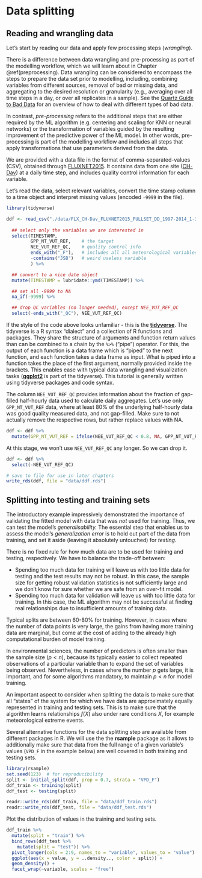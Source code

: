 # Data splitting

## Reading and wrangling data

Let's start by reading our data and apply few processing steps (*wrangling*).

There is a difference between data wrangling and pre-processing as part of the modelling workflow, which we will learn about in Chapter \@ref(preprocessing). Data wrangling can be considered to encompass the steps to prepare the data set prior to modelling, including, combining variables from different sources, removal of bad or missing data, and aggregating to the desired resolution or granularity (e.g., averaging over all time steps in a day, or over all replicates in a sample). See the [Quartz Guide to Bad Data](https://github.com/Quartz/bad-data-guide) for an overview of how to deal with different types of bad data.

In contrast, *pre-processing* refers to the additional steps that are either required by the ML algorithm (e.g. centering and scaling for KNN or neural networks) or the transformation of variables guided by the resulting improvement of the predictive power of the ML model. In other words, pre-processing is part of the modelling workflow and includes all steps that apply transformations that use parameters derived from the data.

We are provided with a data file in the format of comma-separated-values (CSV), obtained through [FLUXNET2015](https://fluxnet.org/data/fluxnet2015-dataset/). It contains data from one site ([CH-Dav](https://gl.ethz.ch/infrastructure/sites/davos.html)) at a daily time step, and includes quality control information for each variable.

Let's read the data, select relevant variables, convert the time stamp column to a time object and interpret missing values (encoded `-9999` in the file).
```r
library(tidyverse)

ddf <- read_csv("./data/FLX_CH-Dav_FLUXNET2015_FULLSET_DD_1997-2014_1-3.csv") %>% 
  
  ## select only the variables we are interested in
  select(TIMESTAMP,
         GPP_NT_VUT_REF,    # the target
         NEE_VUT_REF_QC,    # quality control info
         ends_with("_F"),   # includes all all meteorological variables
         -contains("JSB")   # weird useless variable
         ) %>%

  ## convert to a nice date object
  mutate(TIMESTAMP = lubridate::ymd(TIMESTAMP)) %>%

  ## set all -9999 to NA
  na_if(-9999) %>%

  ## drop QC variables (no longer needed), except NEE_VUT_REF_QC
  select(-ends_with("_QC"), NEE_VUT_REF_QC)
```

If the style of the code above looks unfamiliar - this is the **[tidyverse](https://www.tidyverse.org/)**. The tidyverse is a R syntax "dialect" and a collection of R functions and packages. They share the structure of arguments and function return values than can be combined to a chain by the `%>%` ("pipe") operator. For this, the output of each function is a data frame which is "piped" to the next function, and each function takes a data frame as input. What is piped into a function takes the place of the first argument, normally provided inside the brackets. This enables ease with typical data wrangling and visualization tasks (**[ggplot2](https://ggplot2.tidyverse.org/)** is part of the tidyverse). This tutorial is generally written using tidyverse packages and code syntax.

The column `NEE_VUT_REF_QC` provides information about the fraction of gap-filled half-hourly data used to calculate daily aggregates. Let's use only `GPP_NT_VUT_REF` data, where at least 80% of the underlying half-hourly data was good quality measured data, and not gap-filled. Make sure to not actually remove the respective rows, but rather replace values with NA.
```r
ddf <- ddf %>% 
  mutate(GPP_NT_VUT_REF = ifelse(NEE_VUT_REF_QC < 0.8, NA, GPP_NT_VUT_REF))
```

At this stage, we won't use `NEE_VUT_REF_QC` any longer. So we can drop it.
```r
ddf <- ddf %>% 
  select(-NEE_VUT_REF_QC)
```


```r
# save to file for use in later chapters
write_rds(ddf, file = "data/ddf.rds")
```

## Splitting into testing and training sets

The introductory example impressively demonstrated the importance of validating the fitted model with data that was *not* used for training. Thus, we can test the model's *generalisability.* The essential step that enables us to assess the model's *generalization error* is to hold out part of the data from training, and set it aside (leaving it absolutely untouched) for *testing*.

There is no fixed rule for how much data are to be used for training and testing, respectively. We have to balance the trade-off between:

-   Spending too much data for training will leave us with too little data for testing and the test results may not be robust. In this case, the sample size for getting robust validation statistics is not sufficiently large and we don't know for sure whether we are safe from an over-fit model.
-   Spending too much data for validation will leave us with too little data for training. In this case, the ML algorithm may not be successful at finding real relationships due to insufficient amounts of training data.

Typical splits are between 60-80% for training. However, in cases where the number of data points is very large, the gains from having more training data are marginal, but come at the cost of adding to the already high computational burden of model training.

In environmental sciences, the number of predictors is often smaller than the sample size ($p < n$), because its typically easier to collect repeated observations of a particular variable than to expand the set of variables being observed. Nevertheless, in cases where the number $p$ gets large, it is important, and for some algorithms mandatory, to maintain $p < n$ for model training.

An important aspect to consider when splitting the data is to make sure that all "states" of the system for which we have data are approximately equally represented in training and testing sets. This is to make sure that the algorithm learns relationships $f(X)$ also under rare conditions $X$, for example meteorological extreme events.

Several alternative functions for the data splitting step are available from different packages in R. We will use the the **rsample** package as it allows to additionally make sure that data from the full range of a given variable's values (`VPD_F` in the example below) are well covered in both training and testing sets.

```r
library(rsample)
set.seed(123)  # for reproducibility
split <- initial_split(ddf, prop = 0.7, strata = "VPD_F")
ddf_train <- training(split)
ddf_test <- testing(split)
```

```r
readr::write_rds(ddf_train, file = "data/ddf_train.rds")
readr::write_rds(ddf_test, file = "data/ddf_test.rds")
```

Plot the distribution of values in the training and testing sets.
```r
ddf_train %>% 
  mutate(split = "train") %>% 
  bind_rows(ddf_test %>% 
    mutate(split = "test")) %>% 
  pivot_longer(cols = 2:9, names_to = "variable", values_to = "value") %>% 
  ggplot(aes(x = value, y = ..density.., color = split)) +
  geom_density() +
  facet_wrap(~variable, scales = "free")
```
